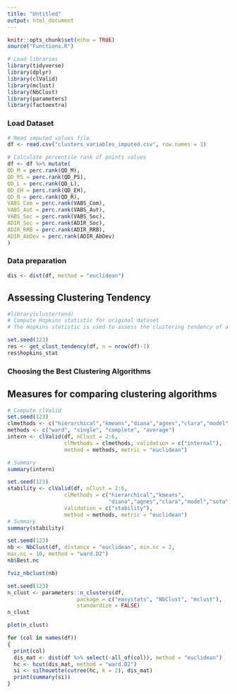 ```yaml
---
title: "Untitled"
output: html_document
---
```


```r
knitr::opts_chunk$set(echo = TRUE)
source("Functions.R")
```

```r
# Load libraries
library(tidyverse)
library(dplyr)
library(clValid)
library(mclust)
library(NbClust)
library(parameters)
library(factoextra)
```

### Load Dataset

```r
# Read imputed values file
df <- read.csv("clusters_variables_imputed.csv", row.names = 1)
```

```r
# Calculate percentile rank of points values
df <- df %>% mutate(
QD_M = perc.rank(QD_M),
QD_PS = perc.rank(QD_PS),
QD_L = perc.rank(QD_L),
QD_EH = perc.rank(QD_EH),
QD_R = perc.rank(QD_R),
VABS_Com = perc.rank(VABS_Com),
VABS_Aut = perc.rank(VABS_Aut),
VABS_Soc = perc.rank(VABS_Soc),
ADIR_Soc = perc.rank(ADIR_Soc),
ADIR_RRB = perc.rank(ADIR_RRB),
ADIR_AbDev = perc.rank(ADIR_AbDev)
) 
```


### Data preparation
```r
dis <- dist(df, method = "euclidean")
```


## Assessing Clustering Tendency

```r
#library(clustertend)
# Compute Hopkins statistic for original dataset
# The Hopkins statistic is used to assess the clustering tendency of a data set by measuring the probability that a given data set is generated by a uniform data distribution. In other words, it tests the spatial randomness of the data.

set.seed(123)
res <- get_clust_tendency(df, n = nrow(df)-1)
res$hopkins_stat
```

### Choosing the Best Clustering Algorithms
## Measures for comparing clustering algorithms

```r
# Compute clValid
set.seed(123)
clmethods <- c("hierarchical","kmeans","diana","agnes","clara","model","sota")
methods <- c("ward", "single", "complete", "average")
intern <- clValid(df, nClust = 2:6,
                  clMethods = clmethods, validation = c("internal"),
                  method = methods, metric = "euclidean")

# Summary
summary(intern)
```
```r
set.seed(123)
stability <- clValid(df, nClust = 2:6,
                  clMethods = c("hierarchical","kmeans", 
                                "diana","agnes","clara","model","sota"),
                  validation = c("stability"),
                  method = methods, metric = "euclidean")
# Summary
summary(stability)
```

```r
set.seed(123)
nb <- NbClust(df, distance = "euclidean", min.nc = 2,
max.nc = 10, method = "ward.D2")
nb$Best.nc
```
```r
fviz_nbclust(nb)
```

```r
set.seed(123)
n_clust <- parameters::n_clusters(df,
                      package = c("easystats", "NbClust", "mclust"),
                      standardize = FALSE)
n_clust
```
```r
plot(n_clust)
```




```r
for (col in names(df))
{
  print(col)
  dis_mat <- dist(df %>% select(-all_of(col)), method = "euclidean") 
  hc <- hcut(dis_mat, method = "ward.D2") 
  si <- silhouette(cutree(hc, k = 2), dis_mat)
  print(summary(si))
}
```


